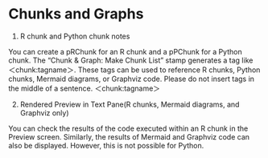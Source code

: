 

# Chunks and Graphs {#sec-chunks-and-graphs }



1. R chunk and Python chunk notes

You can create a pRChunk for an R chunk and a pPChunk for a Python chunk. The “Chunk & Graph: Make Chunk List” stamp generates a tag like ＜chunk:tagname＞.
These tags can be used to reference R chunks, Python chunks, Mermaid diagrams, or Graphviz code.
Please do not insert tags in the middle of a sentence.
＜chunk:tagname＞


2. Rendered Preview in Text Pane(R chunks, Mermaid diagrams, and Graphviz only)

You can check the results of the code executed within an R chunk in the Preview screen. Similarly, the results of Mermaid and Graphviz code can also be displayed. However, this is not possible for Python.





